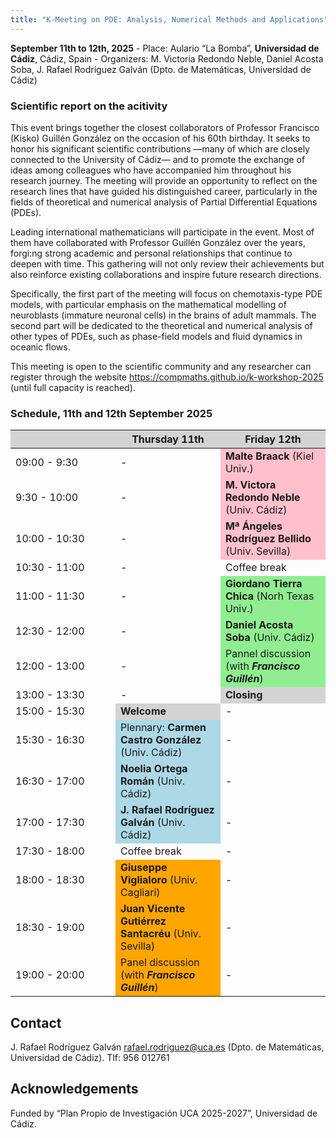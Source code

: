 ```yaml
--- 
title: "K-Meeting on PDE: Analysis, Numerical Methods and Applications"
---
```


**September 11th to 12th, 2025** 
- Place: Aulario "La Bomba", **Universidad de Cádiz**, Cádiz, Spain
- Organizers: M. Victoria Redondo Neble, Daniel Acosta Soba, J. Rafael Rodríguez Galván (Dpto. de Matemáticas, Universidad de Cádiz)

### Scientific report on the acitivity

This event brings together the closest collaborators of Professor
Francisco (Kisko) Guillén González on the occasion of his 60th birthday.
It seeks to honor his significant scientific contributions —many of which are closely connected to the University of Cádiz— and to promote the exchange of ideas among colleagues who have accompanied him throughout his research journey. The meeting
will provide an opportunity to reflect on the research lines that have
guided his distinguished career, particularly in the fields of
theoretical and numerical analysis of Partial Differential Equations
(PDEs).

Leading international mathematicians will participate in the event. Most
of them have collaborated with Professor Guillén González over the
years, forgi:ng strong academic and personal relationships that continue
to deepen with time. This gathering will not only review their achievements
but also reinforce existing collaborations and inspire future research
directions.

Specifically, the first part of the meeting will focus on
chemotaxis-type PDE models, with particular emphasis on the mathematical
modelling of neuroblasts (immature neuronal cells) in the brains of
adult mammals. The second part will be dedicated to the theoretical and
numerical analysis of other types of PDEs, such as phase-field models
and fluid dynamics in oceanic flows.

This meeting is open to the scientific community and any researcher can register through the website [https://compmaths.github.io/k-workshop-2025](https://compmaths.github.io/k-workshop-2025) (until full capacity is reached).

### Schedule, 11th and 12th September 2025 {#sec-schedule}

<style>
    .heatMap {
        width: 100%;
        text-align: center;
    }
    .heatMap th {
        background: lightgrey;
        word-wrap: break-word;
        text-align: center;
    }
    .heatMap tr:nth-child(9) { td:nth-child(2) { background: lightgray; } }
    .heatMap tr:nth-child(10) { td:nth-child(2) { background: lightblue; } }
    .heatMap tr:nth-child(11) { td:nth-child(2) { background: lightblue; } }
    .heatMap tr:nth-child(12) { td:nth-child(2) { background: lightblue; } }
    .heatMap tr:nth-child(14) { td:nth-child(2) { background: orange; } }
    .heatMap tr:nth-child(15) { td:nth-child(2) { background: orange; } }
    .heatMap tr:nth-child(16) { td:nth-child(2) { background: orange; } }

    .heatMap tr:nth-child(1) { td:nth-child(3) { background: pink; } }
    .heatMap tr:nth-child(2) { td:nth-child(3) { background: pink; } }
    .heatMap tr:nth-child(3) { td:nth-child(3) { background: pink; } }
    .heatMap tr:nth-child(5) { td:nth-child(3) { background: lightgreen; } }
    .heatMap tr:nth-child(6) { td:nth-child(3) { background: lightgreen; } }
    .heatMap tr:nth-child(7) { td:nth-child(3) { background: lightgreen; } }
    .heatMap tr:nth-child(8) { td:nth-child(3) { background: lightgray; } }
</style>

<div class="heatMap">

|  | Thursday 11th | Friday 12th | 
| --- | --- | --- |
| 09:00 - 9:30  | - | **Malte Braack** (Kiel Univ.) |
| 9:30 - 10:00  | - |  **M. Victora Redondo Neble** (Univ. Cádiz) | - |
| 10:00 - 10:30 | - | **Mª Ángeles Rodríguez Bellido** (Univ. Sevilla)  |
| 10:30 - 11:00 | - | Coffee break  | 
| 11:00 - 11:30 | - | **Giordano Tierra Chica** (Norh Texas Univ.) |
| 12:30 - 12:00 | - | **Daniel Acosta Soba** (Univ. Cádiz)|
| 12:00 - 13:00 | - | Pannel discussion (with ***Francisco Guillén***)|
| 13:00 - 13:30 | - | **Closing** |
| 15:00 - 15:30 |  **Welcome** | - |
| 15:30 - 16:30 | Plennary: **Carmen Castro González** (Univ. Cádiz)| - |
| 16:30 - 17:00 | **Noelia Ortega Román** (Univ. Cádiz)| - |
| 17:00 - 17:30 | **J. Rafael Rodríguez Galván** (Univ. Cádiz)| - |
| 17:30 - 18:00 | Coffee break | - |
| 18:00 - 18:30 | **Giuseppe Viglialoro** (Univ. Cagliari)| - |
| 18:30 - 19:00 | **Juan Vicente Gutiérrez Santacréu** (Univ. Sevilla)| - |
| 19:00 - 20:00 | Panel discussion (with ***Francisco Guillén***)| - | 

</div>

## Contact

J. Rafael Rodríguez Galván <rafael.rodriguez@uca.es> (Dpto. de Matemáticas, Universidad de Cádiz). Tlf: 956 012761

## Acknowledgements

Funded by "Plan Propio de Investigación UCA 2025-2027", Universidad de Cádiz.

